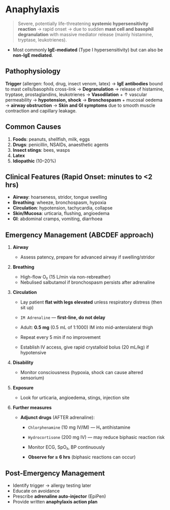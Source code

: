 # Anaphylaxis

> Severe, potentially life-threatening **systemic hypersensitivity reaction** → rapid onset → due to sudden **mast cell and basophil degranulation** with massive mediator release (mainly histamine, tryptase, leukotrienes).

- Most commonly **IgE-mediated** (Type I hypersensitivity) but can also be **non-IgE mediated**.

## Pathophysiology

**Trigger** (allergen: food, drug, insect venom, latex)
→ **IgE antibodies** bound to mast cells/basophils cross-link
→ **Degranulation** → release of histamine, tryptase, prostaglandins, leukotrienes
→ **Vasodilation** + ↑ vascular permeability → **hypotension, shock**
→ **Bronchospasm** + mucosal oedema → **airway obstruction**
→ **Skin and GI symptoms** due to smooth muscle contraction and capillary leakage.

## Common Causes

1. **Foods**: peanuts, shellfish, milk, eggs
2. **Drugs**: penicillin, NSAIDs, anaesthetic agents
3. **Insect stings**: bees, wasps
4. **Latex**
5. **Idiopathic** (10–20%)

## Clinical Features (Rapid Onset: minutes to \<2 hrs)

- **Airway**: hoarseness, stridor, tongue swelling
- **Breathing**: wheeze, bronchospasm, hypoxia
- **Circulation**: hypotension, tachycardia, collapse
- **Skin/Mucosa**: urticaria, flushing, angioedema
- **GI**: abdominal cramps, vomiting, diarrhoea

## Emergency Management (ABCDEF approach)

1.  **Airway**

    - Assess patency, prepare for advanced airway if swelling/stridor

2.  **Breathing**

    - High-flow O₂ (15 L/min via non-rebreather)
    - Nebulised salbutamol if bronchospasm persists after adrenaline

3.  **Circulation**

    - Lay patient **flat with legs elevated** unless respiratory distress (then sit up)
    - `IM Adrenaline` — **first-line, do not delay**

    - Adult: **0.5 mg** (0.5 mL of 1:1000) IM into mid-anterolateral thigh
    - Repeat every 5 min if no improvement

    - Establish IV access, give rapid crystalloid bolus (20 mL/kg) if hypotensive

4.  **Disability**

    - Monitor consciousness (hypoxia, shock can cause altered sensorium)

5.  **Exposure**

    - Look for urticaria, angioedema, stings, injection site

6.  **Further measures**

    - **Adjunct drugs** (AFTER adrenaline):

      - `Chlorphenamine` (10 mg IV/IM) — H₁ antihistamine
      - `Hydrocortisone` (200 mg IV) — may reduce biphasic reaction risk

      - Monitor ECG, SpO₂, BP continuously
      - **Observe for ≥ 6 hrs** (biphasic reactions can occur)

## Post-Emergency Management

- Identify trigger → allergy testing later
- Educate on avoidance
- Prescribe **adrenaline auto-injector** (EpiPen)
- Provide written **anaphylaxis action plan**
